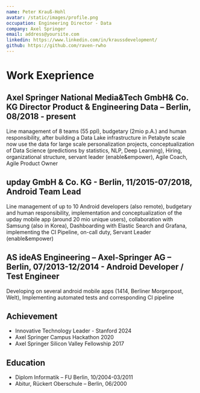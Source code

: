 ```yaml
---
name: Peter Krauß-Hohl
avatar: /static/images/profile.png
occupation: Engineering Director - Data
company: Axel Springer 
email: address@yoursite.com
linkedin: https://www.linkedin.com/in/kraussdevelopment/
github: https://github.com/raven-rwho
---
```


# Work Exeprience

## Axel Springer National Media&Tech GmbH& Co. KG Director Product & Engineering Data – Berlin, 08/2018 - present
Line management of 8 teams (55 ppl), budgetary (2mio p.A.) and human responsibility, after building a Data Lake infrastructure in Petabyte scale now use the data for large scale personalization projects, conceptualization of Data Science (predictions by statistics, NLP, Deep Learning), Hiring, organizational structure, servant leader (enable&empower), Agile Coach, Agile Product Owner

## upday GmbH & Co. KG - Berlin, 11/2015-07/2018, Android Team Lead
Line management of up to 10 Android developers (also remote), budgetary and human responsibility, implementation and conceptualization of the upday mobile app (around 20 mio unique users), collaboration with Samsung (also in Korea), Dashboarding with Elastic Search and Grafana, implementing the CI Pipeline, on-call duty, Servant Leader (enable&empower)

## AS ideAS Engineering – Axel-Springer AG – Berlin, 07/2013-12/2014 - Android Developer / Test Engineer
Developing on several android mobile apps (1414, Berliner Morgenpost, Welt), Implementing automated tests and corresponding CI pipeline

## Achievement
- Innovative Technology Leader - Stanford 2024
- Axel Springer Campus Hackathon 2020
- Axel Springer Silicon Valley Fellowship 2017

## Education
- Diplom Informatik – FU Berlin, 10/2004-03/2011 
- Abitur, Rückert Oberschule – Berlin, 06/2000